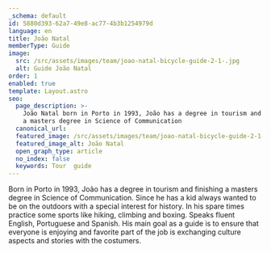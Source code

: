```yaml
---
_schema: default
id: 5880d393-62a7-49e8-ac77-4b3b1254979d
language: en
title: João Natal
memberType: Guide
image:
  src: /src/assets/images/team/joao-natal-bicycle-guide-2-1-.jpg
  alt: Guide João Natal
order: 1
enabled: true
template: Layout.astro
seo:
  page_description: >-
    João Natal born in Porto in 1993, João has a degree in tourism and finishing
    a masters degree in Science of Communication
  canonical_url:
  featured_image: /src/assets/images/team/joao-natal-bicycle-guide-2-1-.jpg
  featured_image_alt: João Natal
  open_graph_type: article
  no_index: false
  keywords: Tour  guide
---
```

Born in Porto in 1993, João has a degree in tourism and finishing a masters
degree in Science of Communication. Since he has a kid always wanted to be on
the outdoors with a special interest for history. In his spare times practice
some sports like hiking, climbing and boxing. Speaks fluent English, Portuguese
and Spanish. His main goal as a guide is to ensure that everyone is enjoying and
favorite part of the job is exchanging culture aspects and stories with the
costumers.